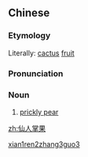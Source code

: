 ==Chinese==
{{zh-forms|type=31}}

===Etymology===
Literally: [[cactus]] [[fruit]]

===Pronunciation===
{{zh-pron
|m=xiānrénzhǎngguǒ
|cat=n
}}

===Noun===
{{zh-noun}}

# [[w:prickly pear|prickly pear]]

[[Category:zh:Fruits|xian1ren2zhang3guo3]]

[[zh:仙人掌果]]